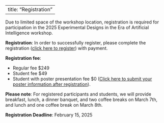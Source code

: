 
---
title: "Registration"
---

Due to limited space of the workshop location, registration is required for participation in the 2025 Experimental Designs in the Era of Artificial Intelligence workshop.

**Registration**: In order to successfully register, please complete the registration ([click here to register](https://na.eventscloud.com/819664)) with payment. 

**Registration fee**: 

- Regular fee $249
- Student fee $49
- Student with poster presentation fee $0 ([Click here to submit your poster information after registration](https://forms.gle/Lx6yrovuLrRgUEJS8)).
 
 
**Please note**: For registered participants and students, we will provide breakfast, lunch, a dinner banquet, and two coffee breaks on March 7th, and lunch and one coffee break on March 8th.

**Registration Deadline**: February 15, 2025
